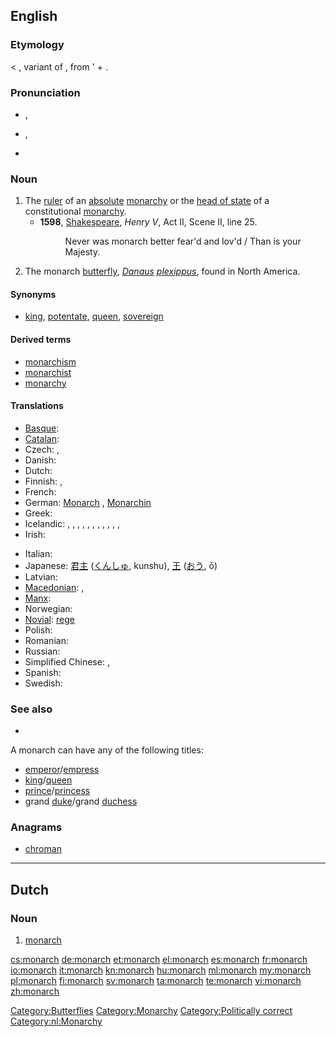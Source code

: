 ==English==

===Etymology===
{{etyl|la}} {{term|monarchia|lang=la}} < {{etyl|grc}} {{term|sc=polytonic|μονάρχης|tr=monarchēs|lang=grc}}, variant of {{term|sc=polytonic|μόναρχος|tr=monarchos||sole ruler|lang=grc}}, from '{{term|sc=polytonic|μόνος|tr=monos||only|lang=grc}} + {{term|sc=polytonic|ἀρχός|tr=archos||leader|lang=grc}}.

===Pronunciation===
* {{a|UK}} {{IPA|/ˈmɒnək/}}, {{SAMPA|/"mQn@k/}}
* {{a|US}} {{IPA|/ˈmɑːnɚk/}}, {{SAMPA|/"mA:n@`k/}}
* {{audio|En-us-monarch.ogg|Audio (US)}}

===Noun===
{{en-noun}}

# The [[ruler]] of an [[absolute]] [[monarchy]] or the [[head of state]] of a constitutional [[monarchy]].
#* '''1598''', [[w:William Shakespeare|Shakespeare]], ''Henry V'', Act II, Scene II, line 25.
#*: Never was monarch better fear'd and lov'd / Than is your Majesty.
# The monarch [[butterfly]], ''[[Danaus]] [[plexippus]]'', found in North America. 

====Synonyms====
* {{sense|ruler}} [[king]], [[potentate]], [[queen]], [[sovereign]]

====Derived terms====
* [[monarchism]]
* [[monarchist]]
* [[monarchy]]

====Translations====
{{trans-top|ruler}}
* [[Basque]]: {{t|eu|monarka}}
* [[Catalan]]: {{t|ca|monarca|m|f}}
* Czech: {{t-|cs|panovník|m}}, {{t-|cs|monarcha|m}}
* Danish: {{t-|da|monark}}
* Dutch: {{t-|nl|monarch|m}}
* Finnish: {{t+|fi|hallitsija}},  {{t+|fi|monarkki}}
* French: {{t+|fr|monarque|m}}
* German: [[Monarch]] {{m}}, [[Monarchin]] {{f}}
* Greek: {{t+|el|μονάρχης|m|tr=monárchis}}
* Icelandic: {{t|is|einvaldsherra|m}}, {{t|is|konungur|m}}, {{t|is|drottning|f}}, {{t|is|fursti|m}}, {{t|is|keisari|m}}, {{t|is|einvaldur|m}}, {{t|is|einvaldur þjóðhöfðingi konungsríkis|m}}, {{t|is|einvaldur þjóðhöfðingi keisaradæmis|m}}, {{t|is|einvaldur þjóðhöfðingi furstadæmis|m}}, {{t|is|höfðingi|m}}, {{t|is|jöfur|m}},
* Irish: {{t-|ga|monarc|m|xs=Irish}}
{{trans-mid}}
* Italian: {{t-|it|monarca}}
* Japanese: [[君主]] ([[くんしゅ]], kunshu), [[王]] ([[おう]], ō)
* Latvian: {{t|lv|monarhs|xs=Latvian}}
* [[Macedonian]]: {{t-|mk|монарх|m|tr=mónarh}},  {{t|mk|владетел|m|tr=vládetel}}
* [[Manx]]: {{t|gv|ard-ree|m}}
* Norwegian: {{t+|no|monark|m}}
* [[Novial]]: [[rege]]
* Polish: {{t+|pl|monarcha|m}}
* Romanian: {{t|ro|monarh|m}}
* Russian: {{t+|ru|монарх|m|tr=monárkh}}
* Simplified Chinese: {{tø|zh-cn|君主}},  {{tø|zh-cn|王}}
* Spanish: {{t-|es|monarca|m|f}}
* Swedish: {{t+|sv|monark|c}}
{{trans-bottom}}

===See also===
* {{pedia|Monarch butterfly}}

A monarch can have any of the following titles:
* [[emperor]]/[[empress]]
* [[king]]/[[queen]]
* [[prince]]/[[princess]]
* grand [[duke]]/grand [[duchess]]

===Anagrams===
* [[chroman#English|chroman]]

[[Category:Butterflies]]
[[Category:Monarchy]]
[[Category:Politically correct]]
----

==Dutch==
{{wikipedia|lang=nl}}

===Noun===
{{nl-noun|g=m||*}}

# [[#English|monarch]]

[[Category:nl:Monarchy]]

[[cs:monarch]]
[[de:monarch]]
[[et:monarch]]
[[el:monarch]]
[[es:monarch]]
[[fr:monarch]]
[[io:monarch]]
[[it:monarch]]
[[kn:monarch]]
[[hu:monarch]]
[[ml:monarch]]
[[my:monarch]]
[[pl:monarch]]
[[fi:monarch]]
[[sv:monarch]]
[[ta:monarch]]
[[te:monarch]]
[[vi:monarch]]
[[zh:monarch]]